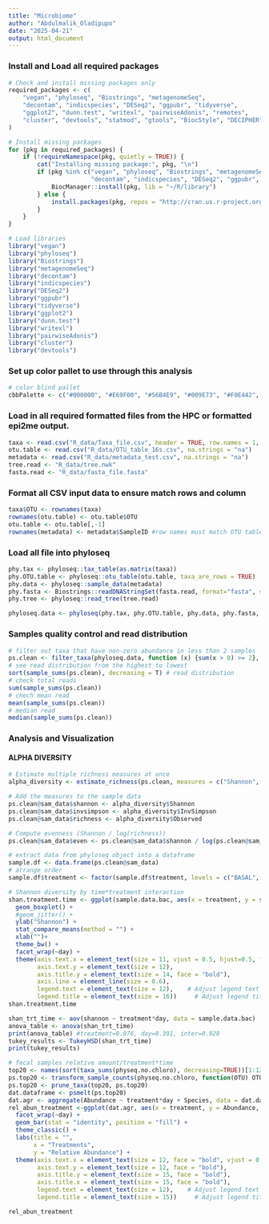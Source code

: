 ```yaml
---
title: "Microbiome"
author: "Abdulmalik_Oladipupo"
date: "2025-04-21"
output: html_document
---
```


### Install and Load all required packages
```r
# Check and install missing packages only
required_packages <- c(
    "vegan", "phyloseq", "Biostrings", "metagenomeSeq", 
    "decontam", "indicspecies", "DESeq2", "ggpubr", "tidyverse", 
    "ggplot2", "dunn.test", "writexl", "pairwiseAdonis", "remotes", 
    "cluster", "devtools", "statmod", "gtools", "BiocStyle", "DECIPHER", "phangorn", "gridExtra"
)

# Install missing packages
for (pkg in required_packages) {
    if (!requireNamespace(pkg, quietly = TRUE)) {
        cat("Installing missing package:", pkg, "\n")
        if (pkg %in% c("vegan", "phyloseq", "Biostrings", "metagenomeSeq", 
                       "decontam", "indicspecies", "DESeq2", "ggpubr", "BiocStyle", "DECIPHER", "phangorn")) {
            BiocManager::install(pkg, lib = "~/R/library")
        } else {
            install.packages(pkg, repos = "http://cran.us.r-project.org", lib = "~/R/library")
        }
    }
}

# Load libraries
library("vegan")
library("phyloseq")
library("Biostrings")
library("metagenomeSeq")
library("decontam")
library("indicspecies")
library("DESeq2")
library("ggpubr")
library("tidyverse")
library("ggplot2")
library("dunn.test")
library("writexl")
library("pairwiseAdonis")
library("cluster")
library("devtools")
```

### Set up color pallet to use through this analysis
```r
# color blind pallet
cbbPalette <- c("#000000", "#E69F00", "#56B4E9", "#009E73", "#F0E442", "#0072B2", "#D55E00", "#CC79A7")
```

### Load in all required formatted files from the HPC or formatted epi2me output. 

```r
taxa <- read.csv("R_data/Taxa_file.csv", header = TRUE, row.names = 1, na.strings = "na")
otu.table <- read.csv("R_data/OTU_table_16s.csv", na.strings = "na")
metadata <- read.csv("R_data/metadata_test.csv", na.strings = "na")
tree.read <- "R_data/tree.nwk"
fasta.read <- "R_data/fasta_file.fasta"
```

### Format all CSV input data to ensure match rows and column
```r
taxa$OTU <- rownames(taxa)
rownames(otu.table) <- otu.table$OTU
otu.table <- otu.table[,-1]
rownames(metadata) <- metadata$SampleID #row names must match OTU table headers
```


### Load all file into phyloseq
```r
phy.tax <- phyloseq::tax_table(as.matrix(taxa))
phy.OTU.table <- phyloseq::otu_table(otu.table, taxa_are_rows = TRUE)
phy.data <- phyloseq::sample_data(metadata)
phy.fasta <- Biostrings::readDNAStringSet(fasta.read, format="fasta", seek.first.rec=TRUE, use.names=TRUE)
phy.tree <- phyloseq::read_tree(tree.read)

phyloseq.data <- phyloseq(phy.tax, phy.OTU.table, phy.data, phy.fasta, phy.tree)

```
### Samples quality control and read distribution

```r
# filter out taxa that have non-zero abundance in less than 2 samples
ps.clean <- filter_taxa(phyloseq.data, function (x) {sum(x > 0) >= 2}, prune=TRUE)
# see read distribution from the highest to lowest
sort(sample_sums(ps.clean), decreasing = T) # read distribution
# check total reads
sum(sample_sums(ps.clean))
# chech mean read 
mean(sample_sums(ps.clean))
# median read
median(sample_sums(ps.clean))
```

### Analysis and Visualization

#### ALPHA DIVERSITY

```r
# Estimate multiple richness measures at once
alpha_diversity <- estimate_richness(ps.clean, measures = c("Shannon", "InvSimpson", "Observed"))

# Add the measures to the sample data
ps.clean@sam_data$shannon <- alpha_diversity$Shannon
ps.clean@sam_data$invsimpson <- alpha_diversity$InvSimpson
ps.clean@sam_data$richness <- alpha_diversity$Observed

# Compute evenness (Shannon / log(richness))
ps.clean@sam_data$even <- ps.clean@sam_data$shannon / log(ps.clean@sam_data$richness)
```

```r
# extract data from phyloseq object into a dataframe
sample.df <- data.frame(ps.clean@sam_data)
# arrange order
sample.df$treatment <- factor(sample.df$treatment, levels = c("BASAL", "YCW", "IFC4", "IFC4+YCW"))
```







```r
# Shannon diversity by time*treatment interaction
shan.treatment.time <- ggplot(sample.data.bac, aes(x = treatment, y = shannon, fill = treatment)) + 
  geom_boxplot() +
  #geom_jitter() + 
  ylab("Shannon") + 
  stat_compare_means(method = "") + 
  xlab("")+
  theme_bw() +
  facet_wrap(~day) +
  theme(axis.text.x = element_text(size = 11, vjust = 0.5, hjust=0.5, face = "bold"),
        axis.text.y = element_text(size = 12),
        axis.title.y = element_text(size = 14, face = "bold"),
        axis.line = element_line(size = 0.6),
        legend.text = element_text(size = 12),    # Adjust legend text size
        legend.title = element_text(size = 16))     # Adjust legend title size
shan.treatment.time

```

```r
shan_trt_time <- aov(shannon ~ treatment*day, data = sample.data.bac)
anova_table <- anova(shan_trt_time) 
print(anova_table) #treatment=0.076, day=0.391, inter=0.928
tukey_results <- TukeyHSD(shan_trt_time)
print(tukey_results)
```


```r
# fecal samples relative amount/treatment*time
top20 <- names(sort(taxa_sums(physeq.no.chloro), decreasing=TRUE))[1:12]
ps.top20 <- transform_sample_counts(physeq.no.chloro, function(OTU) OTU/sum(OTU))
ps.top20 <- prune_taxa(top20, ps.top20)
dat.dataframe <- psmelt(ps.top20)
dat.agr <- aggregate(Abundance ~ treatment*day + Species, data = dat.dataframe, FUN = mean)
rel_abun_treatment <-ggplot(dat.agr, aes(x = treatment, y = Abundance, fill = Phylum)) +
  facet_wrap(~day) +
  geom_bar(stat = "identity", position = "fill") +
  theme_classic() +
  labs(title = "",
       x = "Treatments",
       y = "Relative Abundance") +
  theme(axis.text.x = element_text(size = 12, face = "bold", vjust = 0.5, hjust=0.5),
        axis.text.y = element_text(size = 12, face = "bold"),
        axis.title.y = element_text(size = 15, face = "bold"),
        axis.title.x = element_text(size = 15, face = "bold"),
        legend.text = element_text(size = 12),    # Adjust legend text size
        legend.title = element_text(size = 15))     # Adjust legend title size 

rel_abun_treatment
```





































